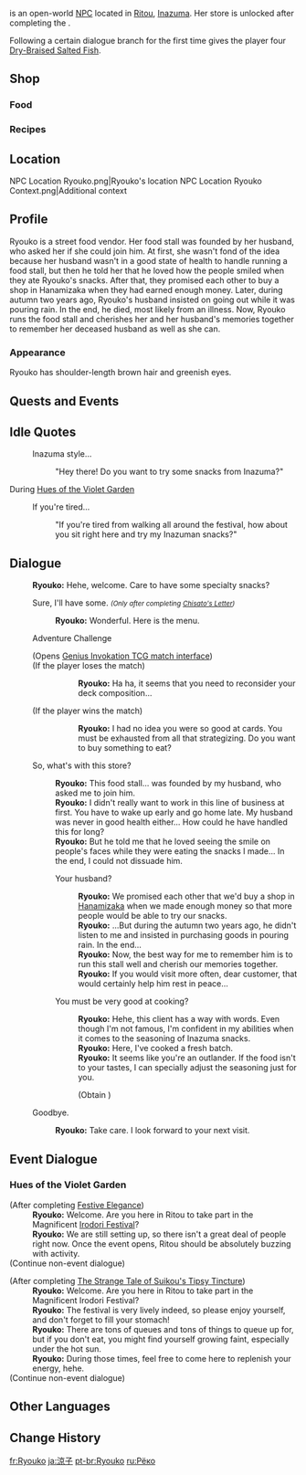 {{About|the regular NPC|the quest-exclusive NPC|Ryouko (Rumors Abound)}}
{{Character Infobox
|type             = Open-World NPC
|image            = NPC Ryouko.png
|region           = Inazuma
|location         = Inazuma
|title            = Street Food Vendor
|voiceEN          = 
|dialoguereward   = {{Card|Dry-Braised Salted Fish|4}}
}}
{{Lang|'''Ryouko'''|ja=涼子|ja_rm=Ryouko}} is an open-world [[NPC]] located in [[Ritou]], [[Inazuma]]. Her store is unlocked after completing the {{Quest|Chisato's Letter}}.

Following a certain dialogue branch for the first time gives the player four [[Dry-Braised Salted Fish]].

==Shop==
===Food===
{{Shop/Header|note=Refreshes|total=1|vendor=Ryouko}}
{{Shop|Delicious Dry-Braised Salted Fish|350|10|note=Daily|total=1}}
{{Shop|Egg Roll|700|10|note=Daily|total=1}}
{{Shop/Footer|note=&#32;|total=10,500}}

===Recipes===
{{Shop/Header|note=Required<br>[[Adventure Rank]]|total=1|vendor=Ryouko}}
{{Shop|Recipe|1,250|1|note=?|specific=Recipe: Dry-Braised Salted Fish|total=1}}
{{Shop|Recipe|2,500|1|note=?|specific=Recipe: Katsu Sandwich|total=1}}
{{Shop/Footer|note=&#32;|total=3,750}}

==Location==
<gallery>
NPC Location Ryouko.png|Ryouko's location
NPC Location Ryouko Context.png|Additional context
</gallery>

==Profile==
Ryouko is a street food vendor. Her food stall was founded by her husband, who asked her if she could join him. At first, she wasn't fond of the idea because her husband wasn't in a good state of health to handle running a food stall, but then he told her that he loved how the people smiled when they ate Ryouko's snacks. After that, they promised each other to buy a shop in Hanamizaka when they had earned enough money. Later, during autumn two years ago, Ryouko's husband insisted on going out while it was pouring rain. In the end, he died, most likely from an illness. Now, Ryouko runs the food stall and cherishes her and her husband's memories together to remember her deceased husband as well as she can.

===Appearance===
Ryouko has shoulder-length brown hair and greenish eyes.

==Quests and Events==
{{Quests and Events}}

==Idle Quotes==
{{Dialogue Start}}
:{{DIcon|Idle}} Inazuma style...
::{{A|VO Ryouko 01.ogg}} "Hey there! Do you want to try some snacks from Inazuma?"
{{Dialogue End}}

;During [[Hues of the Violet Garden]]
{{Dialogue Start}}
:{{DIcon|Idle}} If you're tired...
::{{A|VO Ryouko Irodori 01.ogg}} "If you're tired from walking all around the festival, how about you sit right here and try my Inazuman snacks?"
{{Dialogue End}}

==Dialogue==
{{Dialogue Start}}
:'''Ryouko:''' Hehe, welcome. Care to have some specialty snacks?
:{{DIcon|Shop}} Sure, I'll have some. <small>''(Only after completing [[Chisato's Letter]])''</small>
::'''Ryouko:''' Wonderful. Here is the menu.
:{{DIcon|TCG}} Adventure Challenge
:;(Opens [[Genius Invokation TCG/Stage/Ryouko/Supper Gossip|Genius Invokation TCG match interface]])
:;(If the player loses the match)
:::'''Ryouko:''' Ha ha, it seems that you need to reconsider your deck composition...
:;(If the player wins the match)
:::'''Ryouko:''' I had no idea you were so good at cards. You must be exhausted from all that strategizing. Do you want to buy something to eat?
:{{DIcon}} So, what's with this store?
::'''Ryouko:''' This food stall... was founded by my husband, who asked me to join him.
::'''Ryouko:''' I didn't really want to work in this line of business at first. You have to wake up early and go home late. My husband was never in good health either... How could he have handled this for long?
::'''Ryouko:''' But he told me that he loved seeing the smile on people's faces while they were eating the snacks I made... In the end, I could not dissuade him.
::{{DIcon}} Your husband?
:::'''Ryouko:''' We promised each other that we'd buy a shop in [[Hanamizaka]] when we made enough money so that more people would be able to try our snacks.
:::'''Ryouko:''' ...But during the autumn two years ago, he didn't listen to me and insisted in purchasing goods in pouring rain. In the end...
:::'''Ryouko:''' Now, the best way for me to remember him is to run this stall well and cherish our memories together.
:::'''Ryouko:''' If you would visit more often, dear customer, that would certainly help him rest in peace...
::{{DIcon|Reward}} You must be very good at cooking?
:::'''Ryouko:''' Hehe, this client has a way with words. Even though I'm not famous, I'm confident in my abilities when it comes to the seasoning of Inazuma snacks.
:::'''Ryouko:''' Here, I've cooked a fresh batch. {{sic|Would you like to try some they are still hot?}}
:::'''Ryouko:''' It seems like you're an outlander. If the food isn't to your tastes, I can specially adjust the seasoning just for you.
:::;(Obtain {{Item|Dry-Braised Salted Fish|20|x=4}})
:{{DIcon}} Goodbye.
::'''Ryouko:''' Take care. I look forward to your next visit.
{{Dialogue End}}

==Event Dialogue==
===Hues of the Violet Garden===
{{Dialogue Start}}
;(After completing [[Festive Elegance]])
:'''Ryouko:''' Welcome. Are you here in Ritou to take part in the Magnificent [[Irodori Festival]]?
:'''Ryouko:''' We are still setting up, so there isn't a great deal of people right now. Once the event opens, Ritou should be absolutely buzzing with activity.
;(Continue non-event dialogue)

;(After completing [[The Strange Tale of Suikou's Tipsy Tincture (Quest)|The Strange Tale of Suikou's Tipsy Tincture]])
:'''Ryouko:''' Welcome. Are you here in Ritou to take part in the Magnificent Irodori Festival?
:'''Ryouko:''' The festival is very lively indeed, so please enjoy yourself, and don't forget to fill your stomach!
:'''Ryouko:''' There are tons of queues and tons of things to queue up for, but if you don't eat, you might find yourself growing faint, especially under the hot sun.
:'''Ryouko:''' During those times, feel free to come here to replenish your energy, hehe.
;(Continue non-event dialogue)
{{Dialogue End}}

==Other Languages==
{{Other Languages|default_hidden=1
|en      = Ryouko
|zhs     = 凉子
|zhs_rm  = Liángzǐ
|zht     = 涼子
|zht_rm  = Liángzǐ
|ja      = 涼子
|ja_rm   = Ryouko
|ko      = 료코
|es      = Ryouko
|fr      = Ryouko
|ru      = Рёко
|th      = Ryouko
|vi      = Ryouko
|de      = Ryouko
|id      = Ryouko
|pt      = Ryouko
|tr      = Ryouko
|it      = Ryouko
}}

==Change History==
{{Change History|2.0}}
<!--
==References==
{{Reflist}}
-->

[[fr:Ryouko]]
[[ja:涼子]]
[[pt-br:Ryouko]]
[[ru:Рёко]]